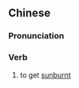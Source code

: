 {{also|晒伤|晒傷}}
==Chinese==
{{zh-forms|s=晒伤|t2=晒傷}}

===Pronunciation===
{{zh-pron
|m=shàishāng
|c=saai3 soeng1
|cat=v
}}

===Verb===
{{zh-verb}}

# to get [[sunburnt]]